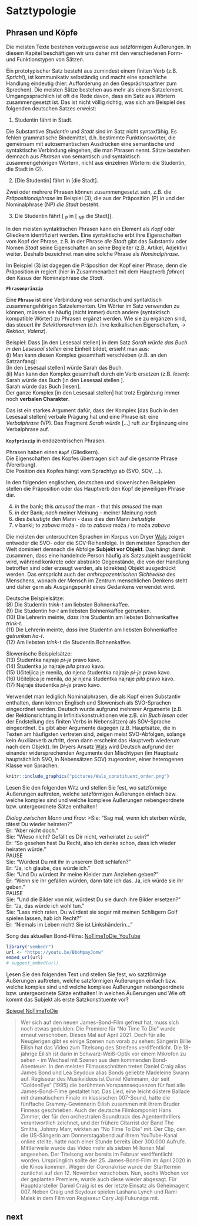 # Satztypologie

## Phrasen und Köpfe

Die meisten Texte bestehen vorzugsweise aus satzförmigen Äußerungen. In diesem Kapitel beschäftigen wir uns daher mit den verschiedenen Form- und Funktionstypen von Sätzen.

Ein prototypischer Satz besteht aus zumindest einem finiten Verb (z.B. *Sprich!*), ist kommunikativ selbständig und macht eine sprachliche Handlung eindeutig (hier: Aufforderung an den Gesprächspartner zum Sprechen). Die meisten Sätze bestehen aus mehr als einem Satzelement. Umgangssprachlich ist oft die Rede davon, dass ein Satz aus Wörtern zusammengesetzt ist. Das ist nicht völlig richtig, was sich am Beispiel des folgenden deutschen Satzes erweist:

(1) Studentin fährt in Stadt.   

Die Substantive *Studentin* und *Stadt* sind im Satz nicht syntaxfähig. Es fehlen grammatische Bindemittel, d.h. bestimmte Funktionswörter, die gemeinsam mit autosemantischen Ausdrücken eine semantische und syntaktische Verbindung eingehen, die man Phrasen nennt. Sätze bestehen demnach aus *Phrasen* von semantisch und syntaktisch zusammengehörigen Wörtern, nicht aus einzelnen Wörtern: die Studentin, die Stadt in (2).

(2) [Die Studentin] fährt in [die Stadt].   

Zwei oder mehrere Phrasen können zusammengesetzt sein, z.B. die *Präpositionalphrase* im Beispiel (3), die aus der Präposition (P) *in* und der Nominalphrase (NP) *die Stadt* besteht. 

(3) Die Studentin fährt [ ~P~ in [ ~NP~ die Stadt]].

In den meisten syntaktischen Phrasen kann ein Element als *Kopf* oder Gliedkern identifiziert werden. Eine syntaktische erbt ihre Eigenschaften vom Kopf der Phrase, z.B. in der Phrase *die Stadt* gibt das Substantiv oder Nomen *Stadt* seine Eigenschaften an seine Begleiter (z.B. Artikel, Adjektiv) weiter. Deshalb bezeichnet man eine solche Phrase als *Nominalphrase*.

Im Beispiel (3) ist dagegen die Präposition der Kopf einer Phrase, denn die Präposition *in* regiert (hier in Zusammenarbeit mit dem Hauptverb *fahren*) den Kasus der Nominalphrase *die Stadt*. 

:::rmdnote
**`Phrasenprinzip`**

Eine **`Phrase`** ist eine Verbindung von semantisch und syntaktisch zusammengehörigen Satzelementen. Um Wörter im Satz verwenden zu können, müssen sie  häufig (nicht immer) durch andere (syntaktisch kompatible Wörter) zu Phrasen ergänzt werden. Wie sie zu ergänzen sind, das steuert ihr *Selektionsrahmen* (d.h. ihre lexikalischen Eigenschaften, -> *Rektion*, *Valenz*). 
:::

Beispiel: Dass [in den Lesesaal stellen] in dem Satz *Sarah würde das Buch in den Lesesaal stellen* eine Einheit bildet, ersieht man aus:   
(i)	Man kann diesen Komplex gesamthaft verschieben (z.B. an den Satzanfang):   
		[In den Lesesaal stellen] würde Sarah das Buch.   
(ii)	Man kann den Komplex gesamthaft durch ein Verb ersetzen (z.B. *lesen*):   
	Sarah würde das Buch [in den Lesesaal stellen ].   
	Sarah würde das Buch [lesen].   
Der ganze Komplex [in den Lesesaal stellen] hat trotz Ergänzung immer noch **verbalen Charakter**.

Das ist ein starkes Argument dafür, dass der Komplex [das Buch in den Lesesaal stellen] verbale Prägung hat und eine Phrase ist: eine *Verbalphrase* (VP). Das Fragment *Sarah würde* [...] ruft zur Ergänzung eine Verbalphrase auf. 

:::rmdnote
**`Kopfprinzip`**
in endozentrischen Phrasen.

Phrasen haben einen **`Kopf`** (Gliedkern).   
Die Eigenschaften des Kopfes übertragen sich auf die gesamte Phrase (Vererbung).   
Die Position des Kopfes hängt vom Sprachtyp ab (SVO, SOV, …).   
:::

In den folgenden englischen, deutschen und slowenischen Beispielen stellen die Präposition oder das Hauptverb den Kopf de jeweiligen Phrase dar.

(4) *in* the bank; this *amused* the man - that this *amused* the man   
(5) *in* der Bank;  *nach* meiner Meinung - meiner Meinung *nach*   
(6) dies *belustigte* den Mann - dass dies den Mann *belustigte*   
(7) *v* banki; to *zabava* moža - da to *zabava* moža / to moža *zabava*

Die meisten der untersuchten Sprachen im Korpus von Dryer [Wals](https://wals.info/feature/81A#2/18.0/153.1) zeigen entweder die SVO- oder die SOV-Reihenfolge. In den meisten Sprachen der Welt dominiert demnach die Abfolge **Subjekt vor Objekt**. Das hängt damit zusammen, dass eine handelnde Person häufig als Satzsubjekt ausgedrückt wird, während konkrete oder abstrakte Gegenstände, die von der Handlung betroffen sind oder erzeugt werden, als (direktes) Objekt ausgedrückt werden. Das entspricht auch der *anthropozentrischen Sichtweise* des Menschens, wonach der Mensch im Zentrum menschlichen Denkens steht und daher gern als Ausgangspunkt eines Gedankens verwendet wird.

Deutsche Beispielsätze:   
(8) Die Studentin *trink-t* am liebsten Bohnenkaffee.   
(9) Die Studentin *ha-t* am liebsten Bohnenkaffee ge*trunk*en.   
(10) Die Lehrerin meinte, 
	*dass* ihre Studentin am liebsten Bohnenkaffee *trink-t*.   
(11)	Die Lehrerin meinte, 
	*dass* ihre Studentin am liebsten Bohnenkaffee ge*trunk*en *ha-t*.   
(12)	Am liebsten *trink-t* die Studentin Bohnenkaffee.   

Slowenische Beispielsätze:   
(13) Študentka najraje *pi-je* pravo kavo.   
(14) Študentka *je* najraje *pila* pravo kavo.   
(15) Učiteljica je menila, 
	*da* njena študentka najraje *pi-je* pravo kavo.   
(16)	 Učiteljica je menila, 
	 *da* *je* njena študentka najraje *pila* pravo kavo.   
(17)	Najraje študentka *pi-je* pravo kavo.   

Verwendet man lediglich Nominalphrasen, die als Kopf einen Substantiv enthalten, dann können Englisch und Slowenisch als SVO-Sprachen eingeordnet werden. Deutsch wurde aufgrund mehrerer Argumente (z.B. der Rektionsrichtung in Infinitivkonstruktionen wie z.B. *ein Buch lesen* oder der Endstellung des finiten Verbs in Nebensätzen) als SOV-Sprache eingeordnet. Es gibt aber Argumente dagegen (z.B. Hauptsätze, die in Texten am häufigsten vertreten sind, zeigen meist SVO-Abfolgen, solange kein Auxiliarverb auftritt, denn dann erscheint das Hauptverb wiederum nach dem Objekt). Im Dryers Ansatz [Wals](https://wals.info/feature/81A#2/18.0/153.1) wird Deutsch aufgrund der einander widersprechenden Argumente den Mischtypen (im Hauptsatz hauptsächlich SVO, in Nebensätzen SOV) zugeordnet, einer heterogenen Klasse von Sprachen.

```r
knitr::include_graphics("pictures/Wals_constituent_order.png")
```


:::rmdrobot
Lesen Sie den folgenden Witz und stellen Sie fest, wo satzförmige Äußerungen auftreten, welche satzförmigen Äußerungen einfach bzw. welche komplex sind und welche komplexe Äußerungen nebengeordnete bzw. untergeordnete Sätze enthalten!

*Dialog zwischen Mann und Frau*:
>Sie: "Sag mal, wenn ich sterben würde, tätest Du wieder heiraten?"   
Er: "Aber nicht doch."   
Sie: "Wieso nicht? Gefällt es Dir nicht, verheiratet zu sein?"   
Er: "So gesehen hast Du Recht, also ich denke schon, dass ich wieder heiraten würde."   
PAUSE   
Sie: "Würdest Du mit ihr in unserem Bett schlafen?"   
Er: "Ja, ich glaube, das würde ich."   
Sie: "Und Du würdest ihr meine Kleider zum Anziehen geben?"   
Er: "Wenn sie ihr gefallen würden, dann täte ich das. Ja, ich würde sie ihr geben."   
PAUSE   
Sie: "Und die Bilder von mir, würdest Du sie durch ihre Bilder ersetzen?"   
Er: "Ja, das würde ich wohl tun."   
Sie: "Lass mich raten, Du würdest sie sogar mit meinen Schlägern Golf spielen lassen, hab ich Recht?"   
Er: "Niemals im Leben nicht! Sie ist Linkshänderin..."   

:::


:::rmdrobot
Song des aktuellen Bond-Films:
[NoTimeToDie_YouTube](https://youtu.be/BboMpayJomw)

```r
library("vembedr")
url <- "https://youtu.be/BboMpayJomw"
embed_url(url)
# suggest_embed(url)
```

Lesen Sie den folgenden Text und stellen Sie fest, wo satzförmige Äußerungen auftreten, welche satzförmigen Äußerungen einfach bzw. welche komplex sind und welche komplexe Äußerungen nebengeordnete bzw. untergeordnete Sätze enthalten! In welchen Äußerungen und Wie oft kommt das Subjekt als erste Satzkonstituente vor?

[Spiegel NoTimeToDie](https://www.spiegel.de/kultur/musik/james-bond-song-von-billie-eilish-no-time-to-die-video-mehrere-millionen-mal-aufgerufen-a-5390be6e-ade2-430e-8e63-13d10b1b5685)

>Wer sich auf den neuen James-Bond-Film gefreut hat, muss sich noch etwas gedulden: Die Premiere für "No Time To Die" wurde erneut verschoben. Dieses Mal auf April 2021.
Doch für alle Neugierigen gibt es einige Szenen nun vorab zu sehen: Sängerin Billie Eilish hat das Video zum Titelsong des Streifens veröffentlicht.
Die 18-jährige Eilish ist darin in Schwarz-Weiß-Optik vor einem Mikrofon zu sehen - im Wechsel mit Szenen aus dem kommenden Bond-Abenteuer. In den meisten Filmausschnitten treten Daniel Craig alias James Bond und Léa Seydoux alias Bonds geliebte Madeleine Swann auf.
Regisseur des Musikvideos ist Daniel Kleinmann, der seit "GoldenEye" (1995) die berühmten Vorspannsequenzen für fast alle James-Bond-Filme gestaltet hat.
Das Lied, eine leicht düstere Ballade mit dramatischem Finale im klassischen 007-Sound, hatte die fünffache Grammy-Gewinnerin Eilish zusammen mit ihrem Bruder Finneas geschrieben. Auch der deutsche Filmkomponist Hans Zimmer, der für den orchestralen Soundtrack des Agententhrillers verantwortlich zeichnet, und der frühere Gitarrist der Band The Smiths, Johnny Marr, wirkten an "No Time To Die" mit.
Der Clip, den die US-Sängerin am Donnerstagabend auf ihrem YouTube-Kanal online stellte, hatte nach einer Stunde bereits über 300.000 Aufrufe. Mittlerweile wurde das Video mehr als sieben Millionen Mal angesehen.
Der Titelsong war bereits im Februar veröffentlicht worden. Ursprünglich sollte der 25. James-Bond-Film im April 2020 in die Kinos kommen. Wegen der Coronakrise wurde der Starttermin zunächst auf den 12. November verschoben. Nun, sechs Wochen vor der geplanten Premiere, wurde auch diese wieder abgesagt.
Für Hauptdarsteller Daniel Craig ist es der letzte Einsatz als Geheimagent 007. Neben Craig und Seydoux spielen Lashana Lynch und Rami Malek in dem Film von Regisseur Cary Joji Fukunaga mit.   

:::


## next
